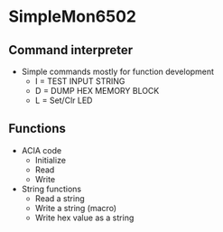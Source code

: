 = SimpleMon6502 =

== Command interpreter ==

* Simple commands mostly for function development
** 	I = TEST INPUT STRING
** D = DUMP HEX MEMORY BLOCK
**	L = Set/Clr LED

== Functions ==

* ACIA code
** Initialize
** Read
** Write
* String functions
** Read a string
** Write a string (macro)
** Write hex value as a string
